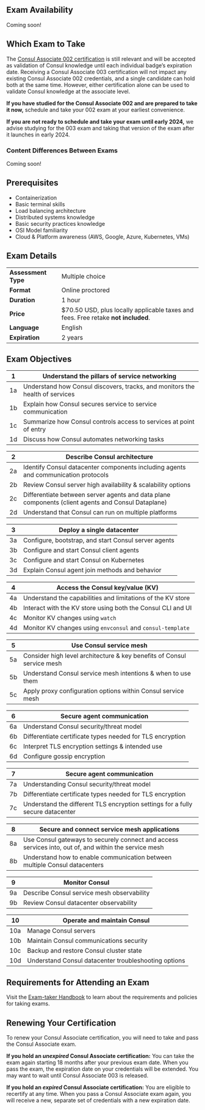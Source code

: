 <!-- Each "## Heading Two" section in this document will be used to populate an FAQ item -->

## Exam Availability

Coming soon!

## Which Exam to Take

The [Consul Associate 002 certification](https://developer.hashicorp.com/certifications/networking-automation#consul-associate-002) is still relevant and will be accepted as validation of Consul knowledge until each individual badge’s expiration date. Receiving a Consul Associate 003 certification will not impact any existing Consul Associate 002 credentials, and a single candidate can hold both at the same time. However, either certification alone can be used to validate Consul knowledge at the associate level.

**If you have studied for the Consul Associate 002 and are prepared to take it now,** schedule and take your 002 exam at your earliest convenience.

**If you are not ready to schedule and take your exam until early 2024,** we advise studying for the 003 exam and taking that version of the exam after it launches in early 2024.

### Content Differences Between Exams

Coming soon! 

## Prerequisites

* Containerization 
* Basic terminal skills
* Load balancing architecture
* Distributed systems knowledge
* Basic security practices knowledge 
* OSI Model familiarity
* Cloud & Platform awareness (AWS, Google, Azure, Kubernetes, VMs)

## Exam Details

|                     |                                                                                   |
| ------------------- | --------------------------------------------------------------------------------- |
| **Assessment Type** | Multiple choice                                                                   |
| **Format**          | Online proctored                                                                  |
| **Duration**        | 1 hour                                                                            |
| **Price**           | $70.50 USD, plus locally applicable taxes and fees. Free retake **not included**. |
| **Language**        | English                                                                           |
| **Expiration**      | 2 years                                                                           |

## Exam Objectives

| 1  | Understand the pillars of service networking                                 |
|----|------------------------------------------------------------------------------|
| 1a | Understand how Consul discovers, tracks, and monitors the health of services |
| 1b | Explain how Consul secures service to service communication                  |
| 1c | Summarize how Consul controls access to services at point of entry           |
| 1d | Discuss how Consul automates networking tasks                                |

| 2  | Describe Consul architecture                                                                       |
|----|----------------------------------------------------------------------------------------------------|
| 2a | Identify Consul datacenter components including agents and communication protocols                 |
| 2b | Review Consul server high availability & scalability options                                       |
| 2c | Differentiate between server agents and data plane components (client agents and Consul Dataplane) |
| 2d | Understand that Consul can run on multiple platforms                                               |

| 3  | Deploy a single datacenter                           |
|----|------------------------------------------------------|
| 3a | Configure, bootstrap, and start Consul server agents |
| 3b | Configure and start Consul client agents             |
| 3c | Configure and start Consul on Kubernetes             |
| 3d | Explain Consul agent join methods and behavior       |

| 4   | Access the Consul key/value (KV)                            |
| --- | ----------------------------------------------------------- |
| 4a  | Understand the capabilities and limitations of the KV store |
| 4b  | Interact with the KV store using both the Consul CLI and UI |
| 4c  | Monitor KV changes using `watch`                            |
| 4d  | Monitor KV changes using `envconsul` and `consul-template`  |

| 5  | Use Consul service mesh                                                |
|----|------------------------------------------------------------------------|
| 5a | Consider high level architecture & key benefits of Consul service mesh |
| 5b | Understand Consul service mesh intentions & when to use them           |
| 5c | Apply proxy configuration options within Consul service mesh           |

| 6  | Secure agent communication                                |
|----|-----------------------------------------------------------|
| 6a | Understand Consul security/threat model                   |
| 6b | Differentiate certificate types needed for TLS encryption |
| 6c | Interpret TLS encryption settings & intended use          |
| 6d | Configure gossip encryption                               |

| 7   | Secure agent communication                                                     |
| --- | ------------------------------------------------------------------------------ |
| 7a  | Understanding Consul security/threat model                                     |
| 7b  | Differentiate certificate types needed for TLS encryption                      |
| 7c  | Understand the different TLS encryption settings for a fully secure datacenter |

| 8  | Secure and connect service mesh applications                                                          |
|----|-------------------------------------------------------------------------------------------------------|
| 8a | Use Consul gateways to securely connect and access services into, out of, and within the service mesh |
| 8b | Understand how to enable communication between multiple Consul datacenters                            |

| 9  | Monitor Consul                             |
|----|--------------------------------------------|
| 9a | Describe Consul service mesh observability |
| 9b | Review Consul datacenter observability     |

| 10  | Operate and maintain Consul                          |
|-----|------------------------------------------------------|
| 10a | Manage Consul servers                                |
| 10b | Maintain Consul communications security              |
| 10c | Backup and restore Consul cluster state              |
| 10d | Understand Consul datacenter troubleshooting options |

## Requirements for Attending an Exam

Visit the [Exam-taker Handbook](https://hashicorp-certifications.zendesk.com/hc/en-us/articles/360048211571) to learn about the requirements and policies for taking exams.

## Renewing Your Certification

To renew your Consul Associate certification, you will need to take and pass the Consul Associate exam.

**If you hold an *unexpired* Consul Associate certification:** You can take the exam again starting 18 months after your previous exam date. When you pass the exam, the expiration date on your credentials will be extended. You may want to wait until Consul Associate 003 is released.

**If you hold an *expired* Consul Associate certification:** You are eligible to recertify at any time. When you pass a Consul Associate exam again, you will receive a new, separate set of credentials with a new expiration date.
